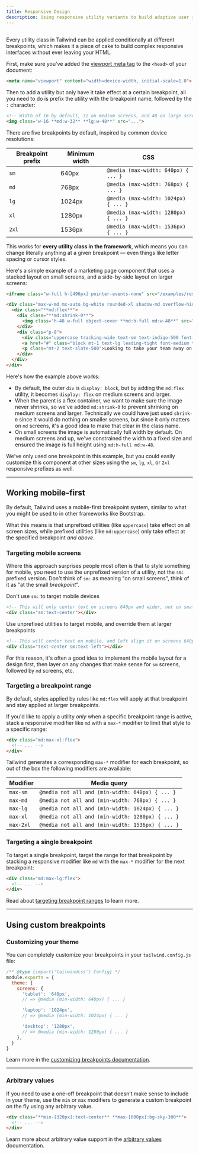 ```yaml
---
title: Responsive Design
description: Using responsive utility variants to build adaptive user interfaces.
---
```



## <Heading hidden>Overview</Heading>

Every utility class in Tailwind can be applied conditionally at different breakpoints, which makes it a piece of cake to build complex responsive interfaces without ever leaving your HTML.

First, make sure you've added the [viewport meta tag](https://developer.mozilla.org/en-US/docs/Web/HTML/Viewport_meta_tag) to the `<head>` of your document:

```html
<meta name="viewport" content="width=device-width, initial-scale=1.0">
```

Then to add a utility but only have it take effect at a certain breakpoint, all you need to do is prefix the utility with the breakpoint name, followed by the `:` character:

```html
<!-- Width of 16 by default, 32 on medium screens, and 48 on large screens -->
<img class="w-16 **md:w-32** **lg:w-48**" src="...">
```

There are five breakpoints by default, inspired by common device resolutions:

| Breakpoint prefix | Minimum width | CSS |
| --- | --- | --- |
| `sm` | 640px | `@media (max-width: 640px) { ... }` |
| `md` | 768px | `@media (max-width: 768px) { ... }` |
| `lg` | 1024px | `@media (max-width: 1024px) { ... }` |
| `xl` | 1280px | `@media (max-width: 1280px) { ... }` |
| `2xl` | 1536px | `@media (max-width: 1536px) { ... }` |

This works for **every utility class in the framework**, which means you can change literally anything at a given breakpoint — even things like letter spacing or cursor styles.

Here's a simple example of a marketing page component that uses a stacked layout on small screens, and a side-by-side layout on larger screens:

```html {{ example: { resizable: true, p: 'none' } }}
<iframe class="w-full h-[496px] pointer-events-none" src="/examples/responsive-design-demo"></iframe>
```

```html
<div class="max-w-md mx-auto bg-white rounded-xl shadow-md overflow-hidden **md:max-w-2xl**">
  <div class="**md:flex**">
    <div class="**md:shrink-0**">
      <img class="h-48 w-full object-cover **md:h-full md:w-48**" src="/img/building.jpg" alt="Modern building architecture">
    </div>
    <div class="p-8">
      <div class="uppercase tracking-wide text-sm text-indigo-500 font-semibold">Company retreats</div>
      <a href="#" class="block mt-1 text-lg leading-tight font-medium text-black hover:underline">Incredible accommodation for your team</a>
      <p class="mt-2 text-slate-500">Looking to take your team away on a retreat to enjoy awesome food and take in some sunshine? We have a list of places to do just that.</p>
    </div>
  </div>
</div>
```

Here's how the example above works:

- By default, the outer `div` is `display: block`, but by adding the `md:flex` utility, it becomes `display: flex` on medium screens and larger.
- When the parent is a flex container, we want to make sure the image never shrinks, so we've added `md:shrink-0` to prevent shrinking on medium screens and larger. Technically we could have just used `shrink-0` since it would do nothing on smaller screens, but since it only matters on `md` screens, it's a good idea to make that clear in the class name.
- On small screens the image is automatically full width by default. On medium screens and up, we've constrained the width to a fixed size and ensured the image is full height using `md:h-full md:w-48`.

We've only used one breakpoint in this example, but you could easily customize this component at other sizes using the `sm`, `lg`, `xl`, or `2xl` responsive prefixes as well.

---

## Working mobile-first

By default, Tailwind uses a mobile-first breakpoint system, similar to what you might be used to in other frameworks like Bootstrap.

What this means is that unprefixed utilities (like `uppercase`) take effect on all screen sizes, while prefixed utilities (like `md:uppercase`) only take effect at the specified breakpoint *and above*.

### Targeting mobile screens

Where this approach surprises people most often is that to style something for mobile, you need to use the unprefixed version of a utility, not the `sm:` prefixed version. Don't think of `sm:` as meaning "on small screens", think of it as "at the small *breakpoint*".

<TipBad>Don't use <code className="text-sm font-bold text-slate-800">sm:</code> to target mobile devices</TipBad>

```html
<!-- This will only center text on screens 640px and wider, not on small screens -->
<div class="sm:text-center"></div>
```

<TipGood>Use unprefixed utilities to target mobile, and override them at larger breakpoints</TipGood>

```html
<!-- This will center text on mobile, and left align it on screens 640px and wider -->
<div class="text-center sm:text-left"></div>
```

For this reason, it's often a good idea to implement the mobile layout for a design first, then layer on any changes that make sense for `sm` screens, followed by `md` screens, etc.

### Targeting a breakpoint range

By default, styles applied by rules like `md:flex` will apply at that breakpoint and stay applied at larger breakpoints.

If you'd like to apply a utility _only_ when a specific breakpoint range is active, stack a responsive modifier like `md` with a `max-*` modifier to limit that style to a specific range:

```html
<div class="md:max-xl:flex">
  <!-- ... -->
</div>
```

Tailwind generates a corresponding `max-*` modifier for each breakpoint, so out of the box the following modifiers are available:

| Modifier | Media query |
| --- | --- |
| `max-sm` | `@media not all and (min-width: 640px) { ... }` |
| `max-md` | `@media not all and (min-width: 768px) { ... }` |
| `max-lg` | `@media not all and (min-width: 1024px) { ... }` |
| `max-xl` | `@media not all and (min-width: 1280px) { ... }` |
| `max-2xl` | `@media not all and (min-width: 1536px) { ... }` |

### Targeting a single breakpoint

To target a single breakpoint, target the range for that breakpoint by stacking a responsive modifier like `md` with the `max-*` modifier for the next breakpoint:

```html
<div class="md:max-lg:flex">
  <!-- ... -->
</div>
```

Read about [targeting breakpoint ranges](#targeting-a-breakpoint-range) to learn more.

---

## Using custom breakpoints

### Customizing your theme

You can completely customize your breakpoints in your `tailwind.config.js` file:

```js {{ filename: 'tailwind.config.js' }}
/** @type {import('tailwindcss').Config} */
module.exports = {
  theme: {
    screens: {
      'tablet': '640px',
      // => @media (min-width: 640px) { ... }

      'laptop': '1024px',
      // => @media (min-width: 1024px) { ... }

      'desktop': '1280px',
      // => @media (min-width: 1280px) { ... }
    },
  }
}
```

Learn more in the [customizing breakpoints documentation](/docs/breakpoints).

---

### Arbitrary values

If you need to use a one-off breakpoint that doesn’t make sense to include in your theme, use the `min` or `max` modifiers to generate a custom breakpoint on the fly using any arbitrary value.

```html
<div class="**min-[320px]:text-center** **max-[600px]:bg-sky-300**">
  <!-- ... -->
</div>
```

Learn more about arbitrary value support in the [arbitrary values](/docs/adding-custom-styles#using-arbitrary-values) documentation.
